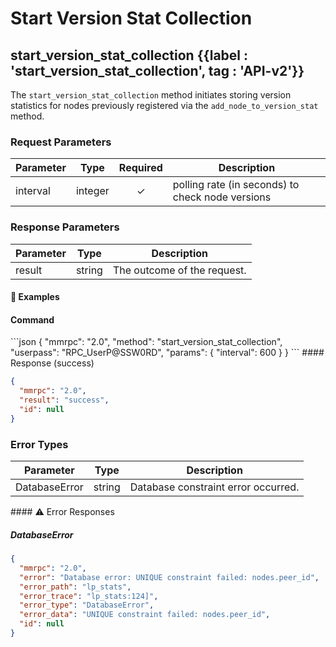 
# Start Version Stat Collection

## start\_version\_stat\_collection {{label : 'start_version_stat_collection', tag : 'API-v2'}}

The `start_version_stat_collection` method initiates storing version statistics for nodes previously registered via the `add_node_to_version_stat` method.

### Request Parameters

| Parameter | Type    | Required | Description                                      |
| --------- | ------- | :------: | ------------------------------------------------ |
| interval  | integer |     ✓    | polling rate (in seconds) to check node versions |

### Response Parameters

| Parameter | Type   | Description                 |
| --------- | ------ | --------------------------- |
| result    | string | The outcome of the request. |

#### 📌 Examples

#### Command

<CodeGroup title="Start Version Stat Collection" tag="POST" label="start_version_stat_collection" mm2MethodDecorate="true">
  ```json
  {
    "mmrpc": "2.0",
    "method": "start_version_stat_collection",
    "userpass": "RPC_UserP@SSW0RD",
    "params": {
      "interval": 600
    }
  }
  ```
</CodeGroup>

<CollapsibleSection expandedText="Hide Start Version Stat Collection Response" collapsedText="Show Start Version Stat Collection Response">
  #### Response (success)

  ```json
  {
    "mmrpc": "2.0",
    "result": "success",
    "id": null
  }
  ```
</CollapsibleSection>

### Error Types

| Parameter     | Type   | Description                         |
| ------------- | ------ | ----------------------------------- |
| DatabaseError | string | Database constraint error occurred. |

<CollapsibleSection expandedText="Hide Error Responses" collapsedText="Show Error Responses">
  #### ⚠️ Error Responses

  ##### DatabaseError

  ```json
  {
    "mmrpc": "2.0",
    "error": "Database error: UNIQUE constraint failed: nodes.peer_id",
    "error_path": "lp_stats",
    "error_trace": "lp_stats:124]",
    "error_type": "DatabaseError",
    "error_data": "UNIQUE constraint failed: nodes.peer_id",
    "id": null
  }
  ```
</CollapsibleSection>
